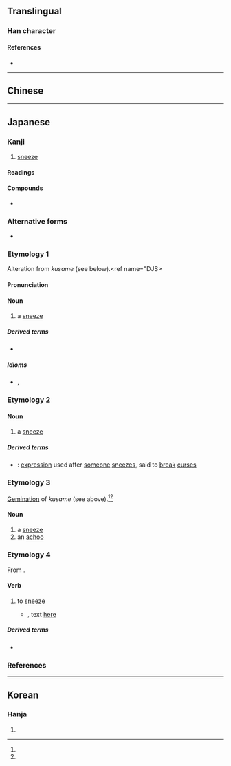 {{also|嚏}}
{{character info/new}}
==Translingual==

===Han character===
{{Han char|rn=30|rad=口|as=15|sn=18|four=|canj=RJBO,XRJBO|ids=⿰口𤴡}}
====References====
* {{Han ref|kx=0212.260|dkj=04501|dj=0435.110|hdz=10699.030|uh=5694|ud=22164}}

----

==Chinese==
{{zh-see|嚏|v}}

----

==Japanese==

===Kanji===
{{ja-kanji|grade=9|rs=口15}}

# [[sneeze]]

====Readings====
{{ja-readings
|goon=たい
|kanon=てい
|kun=くさめ-, くしゃみ-, はな-ひる, ひ-る
}}

====Compounds====
* {{ja-r|嚔の木|はなひり の き}}

===Alternative forms===
{{ja-kanjitab|くしゃみ|yomi=k}}
* {{ja-l|嚏}}

===Etymology 1===
Alteration from ''kusame'' (see below).<ref name="DJS>{{R:Daijisen}}</ref>

====Pronunciation====
{{ja-pron|y=k|くしゃみ|acc=2|acc_ref=DJR}}

====Noun====
{{ja-noun|くしゃみ}}

# a [[sneeze]]

=====Derived terms=====
* {{ja-r|嚔ガス|くしゃみ ガス}}

=====Idioms=====
* {{ja-r|狆が嚔をしたよう|ちん が くしゃみ を した よう}}, {{ja-r|狆くしゃ|ちんくしゃ}}

===Etymology 2===
{{ja-kanjitab|くさめ|yomi=k}}

{{rfe|ja}}

====Noun====
{{ja-noun|くさめ}}

# a [[sneeze]]

=====Derived terms=====
* {{ja-r|くさめくさめ|kusame kusame}}: [[expression]] used after [[someone]] [[sneeze]]s, said to [[break]] [[curse]]s

===Etymology 3===
{{ja-kanjitab|くっさめ|yomi=irr}}

[[gemination|Gemination]] of ''kusame'' (see above).<ref name="DJS"/><ref name="DJR"/>

====Noun====
{{ja-noun|くっさめ}}

# a [[sneeze]]
# an [[achoo]]

===Etymology 4===
{{ja-kanjitab|ふ|yomi=k}}

From {{inh|ja|ojp|sort=ふ|-}}.

====Verb====
{{ja-verb|tr=intrans|type=kami ni|ふ}}

# {{lb|ja|obsolete|sort=ふ}} to [[sneeze]]
#* {{RQ:Manyoshu|11|2808}}, text [http://jti.lib.virginia.edu/japanese/manyoshu/Man11Yo.html#2808 here]
#*: {{ja-usex
|m=眉%根%掻 鼻'''火'''紐%解 待%八方 何時%毛%将見%跡 戀来吾%乎
|m_kana=まよ%ね%かき はな'''ひ'''ひも%とけ まてり%やも いつか%も%みむ%と こひこしわれ%を
|眉%根%掻き鼻'''ひ'''紐%解け待てりやもいつかも見むと恋ひ来し我れを
|まよ%ね% かき はな'''ひ''' ひも% とけ まてり や も いつ か も みむ と こひ-こし われ を|rom=mayone kaki hana'''hi''' himo toke materi ya mo itsu ka mo mimu to koi-koshi ware o|sort=ふ}}

=====Derived terms=====
* {{ja-r|嚔る|ひる|pos=Classical Japanese form}}

===References===
<references/>

----

==Korean==

===Hanja===
{{ko-hanja|hangeul=체|rv=che|mr=ch'e}}

# {{rfdef|ko|sort=口15}}